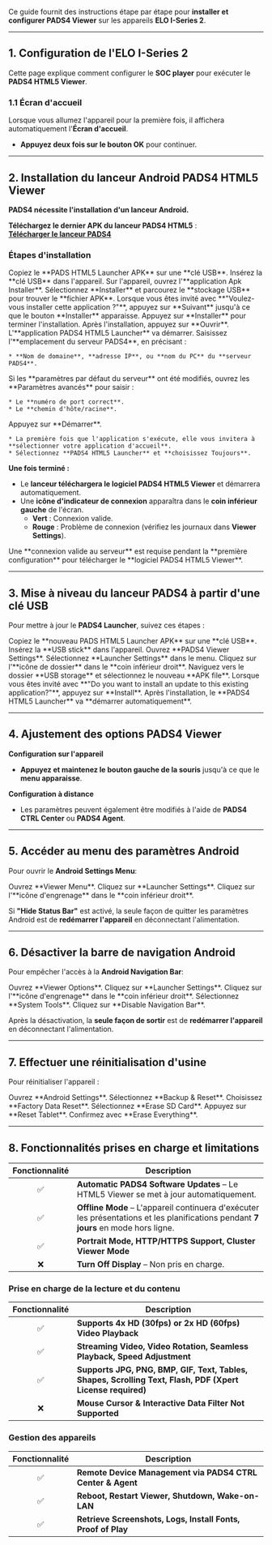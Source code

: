 Ce guide fournit des instructions étape par étape pour **installer et configurer PADS4 Viewer** sur les appareils **ELO I-Series 2**.

***

## **1. Configuration de l'ELO I-Series 2**

Cette page explique comment configurer le **SOC player** pour exécuter le **PADS4 HTML5 Viewer**.

### **1.1 Écran d'accueil**

Lorsque vous allumez l'appareil pour la première fois, il affichera automatiquement l'**Écran d'accueil**.

* **Appuyez deux fois sur le bouton OK** pour continuer.

***

## **2. Installation du lanceur Android PADS4 HTML5 Viewer**

**PADS4 nécessite l'installation d'un lanceur Android.**

**Téléchargez le dernier APK du lanceur PADS4 HTML5** :\
**[Télécharger le lanceur PADS4](http://go.pads4.com/?fwlink=1004)**

### **Étapes d'installation**

<Steps>
  <Step title="Première étape">
    Copiez le **PADS HTML5 Launcher APK** sur une **clé USB**.
  </Step>

  <Step title="Deuxième étape">
    Insérez la **clé USB** dans l'appareil.
  </Step>

  <Step title="Troisième étape">
    Sur l'appareil, ouvrez l'**application Apk Installer**.
  </Step>

  <Step title="Quatrième étape">
    Sélectionnez **Installer** et parcourez le **stockage USB** pour trouver le **fichier APK**.
  </Step>

  <Step title="Cinquième étape">
    Lorsque vous êtes invité avec **"Voulez-vous installer cette application ?"**, appuyez sur **Suivant** jusqu'à ce que le bouton **Installer** apparaisse.
  </Step>

  <Step title="Sixième étape">
    Appuyez sur **Installer** pour terminer l'installation.
  </Step>

  <Step title="Septième étape">
    Après l'installation, appuyez sur **Ouvrir**.
  </Step>

  <Step title="Huitième étape">
    L'**application PADS4 HTML5 Launcher** va démarrer. Saisissez l'**emplacement du serveur PADS4**, en précisant :

    * **Nom de domaine**, **adresse IP**, ou **nom du PC** du **serveur PADS4**.
  </Step>

  <Step title="Neuvième étape - *Facultatif*">
    Si les **paramètres par défaut du serveur** ont été modifiés, ouvrez les **Paramètres avancés** pour saisir :

    * Le **numéro de port correct**.
    * Le **chemin d'hôte/racine**.
  </Step>

  <Step title="Dixième étape">
    Appuyez sur **Démarrer**.

    * La première fois que l'application s'exécute, elle vous invitera à **sélectionner votre application d'accueil**.
    * Sélectionnez **PADS4 HTML5 Launcher** et **choisissez Toujours**.
  </Step>
</Steps>

**Une fois terminé :**

* Le **lanceur téléchargera le logiciel PADS4 HTML5 Viewer** et démarrera automatiquement.
* Une **icône d'indicateur de connexion** apparaîtra dans le **coin inférieur gauche** de l'écran.
  * **Vert** : Connexion valide.
  * **Rouge** : Problème de connexion (vérifiez les journaux dans **Viewer Settings**).

<Warning>
  Une **connexion valide au serveur** est requise pendant la **première configuration** pour télécharger le **logiciel PADS4 HTML5 Viewer**.
</Warning>

***

## **3. Mise à niveau du lanceur PADS4 à partir d'une clé USB**

Pour mettre à jour le **PADS4 Launcher**, suivez ces étapes :

<Steps>
  <Step title="Première étape">
    Copiez le **nouveau PADS HTML5 Launcher APK** sur une **clé USB**.
  </Step>

  <Step title="Deuxième étape">
    Insérez la **USB stick** dans l'appareil.
  </Step>

  <Step title="Étape Trois">
    Ouvrez **PADS4 Viewer Settings**.
  </Step>

  <Step title="Étape Quatre">
    Sélectionnez **Launcher Settings** dans le menu.
  </Step>

  <Step title="Étape Cinq">
    Cliquez sur l'**icône de dossier** dans le **coin inférieur droit**.
  </Step>

  <Step title="Étape Six">
    Naviguez vers le dossier **USB storage** et sélectionnez le nouveau **APK file**.
  </Step>

  <Step title="Étape Sept">
    Lorsque vous êtes invité avec **"Do you want to install an update to this existing application?"**, appuyez sur **Install**.
  </Step>

  <Step title="Étape Huit">
    Après l'installation, le **PADS4 HTML5 Launcher** va **démarrer automatiquement**.
  </Step>
</Steps>

***

## **4. Ajustement des options PADS4 Viewer**

**Configuration sur l'appareil**

* **Appuyez et maintenez le bouton gauche de la souris** jusqu'à ce que le **menu apparaisse**.

**Configuration à distance**

* Les paramètres peuvent également être modifiés à l'aide de **PADS4 CTRL Center** ou **PADS4 Agent**.

***

## **5. Accéder au menu des paramètres Android**

Pour ouvrir le **Android Settings Menu**:

<Steps>
  <Step title="Étape Un">
    Ouvrez **Viewer Menu**.
  </Step>

  <Step title="Étape Deux">
    Cliquez sur **Launcher Settings**.
  </Step>

  <Step title="Étape Trois">
    Cliquez sur l'**icône d'engrenage** dans le **coin inférieur droit**.
  </Step>
</Steps>

<Warning>Si **"Hide Status Bar"** est activé, la seule façon de quitter les paramètres Android est de **redémarrer l'appareil** en déconnectant l'alimentation.</Warning>

***

## **6. Désactiver la barre de navigation Android**

Pour empêcher l'accès à la **Android Navigation Bar**:

<Steps>
  <Step title="Étape Un">
    Ouvrez **Viewer Options**.
  </Step>

  <Step title="Étape Deux">
    Cliquez sur **Launcher Settings**.
  </Step>

  <Step title="Étape Trois">
    Cliquez sur l'**icône d'engrenage** dans le **coin inférieur droit**.
  </Step>

  <Step title="Étape Quatre">
    Sélectionnez **System Tools**.
  </Step>

  <Step title="Étape Cinq">
    Cliquez sur **Disable Navigation Bar**.
  </Step>
</Steps>

<Warning>Après la désactivation, la **seule façon de sortir** est de **redémarrer l'appareil** en déconnectant l'alimentation.</Warning>

***

## **7. Effectuer une réinitialisation d'usine**

Pour réinitialiser l'appareil :

<Steps>
  <Step title="Étape Un">
    Ouvrez **Android Settings**.
  </Step>

  <Step title="Étape Deux">
    Sélectionnez **Backup & Reset**.
  </Step>

  <Step title="Étape Trois">
    Choisissez **Factory Data Reset**.
  </Step>

  <Step title="Étape Quatre - *Optionnel*">
    Sélectionnez **Erase SD Card**.
  </Step>

  <Step title="Étape Cinq">
    Appuyez sur **Reset Tablet**.
  </Step>

  <Step title="Étape Six">
    Confirmez avec **Erase Everything**.
  </Step>
</Steps>

***

## **8. Fonctionnalités prises en charge et limitations**

| Fonctionnalité | Description                                                                                                                         |
| :------------: | ----------------------------------------------------------------------------------------------------------------------------------- |
|        ✅       | **Automatic PADS4 Software Updates** – Le HTML5 Viewer se met à jour automatiquement.                                               |
|        ✅       | **Offline Mode** – L'appareil continuera d'exécuter les présentations et les planifications pendant **7 jours** en mode hors ligne. |
|        ✅       | **Portrait Mode, HTTP/HTTPS Support, Cluster Viewer Mode**                                                                          |
|        ❌       | **Turn Off Display** – Non pris en charge.                                                                                          |

### **Prise en charge de la lecture et du contenu**

| Fonctionnalité | Description                                                                                                |
| :------------: | ---------------------------------------------------------------------------------------------------------- |
|        ✅       | **Supports 4x HD (30fps) or 2x HD (60fps) Video Playback**                                                 |
|        ✅       | **Streaming Video, Video Rotation, Seamless Playback, Speed Adjustment**                                   |
|        ✅       | **Supports JPG, PNG, BMP, GIF, Text, Tables, Shapes, Scrolling Text, Flash, PDF (Xpert License required)** |
|        ❌       | **Mouse Cursor & Interactive Data Filter Not Supported**                                                   |

### **Gestion des appareils**

| Fonctionnalité | Description                                                  |
| :------------: | ------------------------------------------------------------ |
|        ✅       | **Remote Device Management via PADS4 CTRL Center & Agent**   |
|        ✅       | **Reboot, Restart Viewer, Shutdown, Wake-on-LAN**            |
|        ✅       | **Retrieve Screenshots, Logs, Install Fonts, Proof of Play** |
